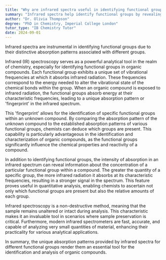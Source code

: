 ```yaml
---
title: "Why are infrared spectra useful in identifying functional groups?"
summary: "Infrared spectra help identify functional groups by revealing distinct absorption patterns, making them valuable tools in chemical analysis and characterization."
author: "Dr. Olivia Thompson"
degree: "PhD in Chemistry, Imperial College London"
tutor_type: "IB Chemistry Tutor"
date: 2024-09-01
---
```


Infrared spectra are instrumental in identifying functional groups due to their distinctive absorption patterns associated with different groups.

Infrared (IR) spectroscopy serves as a powerful analytical tool in the realm of chemistry, especially for identifying functional groups in organic compounds. Each functional group exhibits a unique set of vibrational frequencies at which it absorbs infrared radiation. These frequencies correspond to the energy needed to alter the vibrational state of the chemical bonds within the group. When an organic compound is exposed to infrared radiation, the functional groups absorb energy at their characteristic frequencies, leading to a unique absorption pattern or 'fingerprint' in the infrared spectrum.

This 'fingerprint' allows for the identification of specific functional groups within an unknown compound. By comparing the absorption pattern of the unknown compound to the established absorption patterns of various functional groups, chemists can deduce which groups are present. This capability is particularly advantageous in the identification and characterization of organic compounds, as the functional groups significantly influence the chemical properties and reactivity of a compound.

In addition to identifying functional groups, the intensity of absorption in an infrared spectrum can reveal information about the concentration of a particular functional group within a compound. The greater the quantity of a specific group, the more infrared radiation it absorbs at its characteristic frequencies, resulting in a stronger signal in the spectrum. This feature proves useful in quantitative analysis, enabling chemists to ascertain not only which functional groups are present but also the relative amounts of each group.

Infrared spectroscopy is a non-destructive method, meaning that the sample remains unaltered or intact during analysis. This characteristic makes it an invaluable tool in scenarios where sample preservation is critical. Furthermore, modern infrared spectrometers are fast, accurate, and capable of analyzing very small quantities of material, enhancing their practicality for various analytical applications.

In summary, the unique absorption patterns provided by infrared spectra for different functional groups render them an essential tool for the identification and analysis of organic compounds.
    